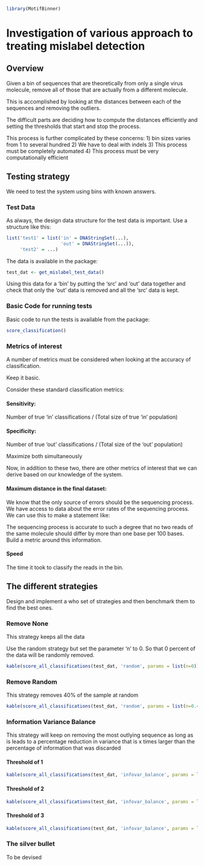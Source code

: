 ```r
library(MotifBinner)
```

# Investigation of various approach to treating mislabel detection

## Overview

Given a bin of sequences that are theoretically from only a single virus
molecule, remove all of those that are actually from a different molecule.

This is accomplished by looking at the distances between each of the sequences
and removing the outliers.

The difficult parts are deciding how to compute the distances efficiently and
setting the thresholds that start and stop the process.

This process is further complicated by these concerns:
1) bin sizes varies from 1 to several hundred
2) We have to deal with indels
3) This process must be completely automated
4) This process must be very computationally efficient

## Testing strategy

We need to test the system using bins with known answers. 

### Test Data

As always, the design data structure for the test data is important. Use a
structure like this:

```r
list('test1' = list('in' = DNAStringSet(...),
                    'out' = DNAStringSet(...)),
     'test2' = ...)
```

The data is available in the package:
```r
test_dat <- get_mislabel_test_data()
```

Using this data for a 'bin' by putting the 'src' and 'out' data together and check
that only the 'out' data is removed and all the 'src' data is kept.

### Basic Code for running tests

Basic code to run the tests is available from the package:

```r
score_classification()
```

### Metrics of interest

A number of metrics must be considered when looking at the accuracy of
classification.

Keep it basic. 

Consider these standard classification metrics:

#### Sensitivity:
Number of true 'in' classifications / (Total size of true 'in' population)

#### Specificity:
Number of true 'out' classifications / (Total size of the 'out' population)

Maximize both simultaneously

Now, in addition to these two, there are other metrics of interest that we can
derive based on our knowledge of the system.

#### Maximum distance in the final dataset: 
We know that the only source of errors
should be the sequencing process. We have access to data about the error rates
of the sequencing process. We can use this to make a statement like:

The sequencing process is accurate to such a degree that no two reads of the
same molecule should differ by more than one base per 100 bases. Build a metric
around this information.

#### Speed

The time it took to classify the reads in the bin.

## The different strategies

Design and implement a who set of strategies and then benchmark them to find
the best ones.

### Remove None

This strategy keeps all the data

Use the random strategy but set the parameter 'n' to 0. So that 0 percent of
the data will be randomly removed.

```r
kable(score_all_classifications(test_dat, 'random', params = list(n=0)))
```

### Remove Random

This strategy removes 40% of the sample at random

```r
kable(score_all_classifications(test_dat, 'random', params = list(n=0.4)))
```
### Information Variance Balance

This strategy will keep on removing the most outlying sequence as long as is
leads to a percentage reduction in variance that is x times larger than the
percentage of information that was discarded

#### Threshold of 1
```r
kable(score_all_classifications(test_dat, 'infovar_balance', params = list(threshold = 1)), digits = 2)
```

#### Threshold of 2
```r
kable(score_all_classifications(test_dat, 'infovar_balance', params = list(threshold = 2)), digits = 2)
```

#### Threshold of 3
```r
kable(score_all_classifications(test_dat, 'infovar_balance', params = list(threshold = 3)), digits = 2)
```

### The silver bullet

To be devised

